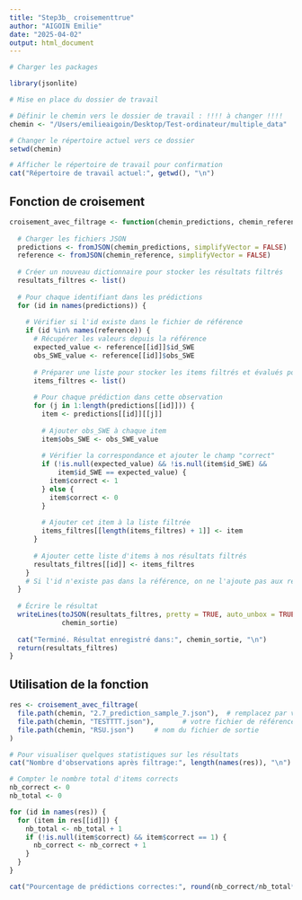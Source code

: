 ```yaml
---
title: "Step3b_ croisementtrue"
author: "AIGOIN Emilie"
date: "2025-04-02"
output: html_document
---
```


```r

# Charger les packages

library(jsonlite)

```

```r

# Mise en place du dossier de travail

# Définir le chemin vers le dossier de travail : !!!! à changer !!!!
chemin <- "/Users/emilieaigoin/Desktop/Test-ordinateur/multiple_data"

# Changer le répertoire actuel vers ce dossier
setwd(chemin)

# Afficher le répertoire de travail pour confirmation
cat("Répertoire de travail actuel:", getwd(), "\n")

```

## Fonction de croisement

```r

croisement_avec_filtrage <- function(chemin_predictions, chemin_reference, chemin_sortie) {
  
  # Charger les fichiers JSON
  predictions <- fromJSON(chemin_predictions, simplifyVector = FALSE)
  reference <- fromJSON(chemin_reference, simplifyVector = FALSE)
  
  # Créer un nouveau dictionnaire pour stocker les résultats filtrés
  resultats_filtres <- list()
  
  # Pour chaque identifiant dans les prédictions
  for (id in names(predictions)) {
    
    # Vérifier si l'id existe dans le fichier de référence
    if (id %in% names(reference)) {
      # Récupérer les valeurs depuis la référence
      expected_value <- reference[[id]]$id_SWE
      obs_SWE_value <- reference[[id]]$obs_SWE
      
      # Préparer une liste pour stocker les items filtrés et évalués pour cet id
      items_filtres <- list()
      
      # Pour chaque prédiction dans cette observation
      for (j in 1:length(predictions[[id]])) {
        item <- predictions[[id]][[j]]
        
        # Ajouter obs_SWE à chaque item
        item$obs_SWE <- obs_SWE_value
        
        # Vérifier la correspondance et ajouter le champ "correct"
        if (!is.null(expected_value) && !is.null(item$id_SWE) && 
            item$id_SWE == expected_value) {
          item$correct <- 1
        } else {
          item$correct <- 0
        }
        
        # Ajouter cet item à la liste filtrée
        items_filtres[[length(items_filtres) + 1]] <- item
      }
      
      # Ajouter cette liste d'items à nos résultats filtrés
      resultats_filtres[[id]] <- items_filtres
    }
    # Si l'id n'existe pas dans la référence, on ne l'ajoute pas aux résultats filtrés
  }
  
  # Écrire le résultat
  writeLines(toJSON(resultats_filtres, pretty = TRUE, auto_unbox = TRUE),
             chemin_sortie)
  
  cat("Terminé. Résultat enregistré dans:", chemin_sortie, "\n")
  return(resultats_filtres)
}

```

## Utilisation de la fonction 

```r

res <- croisement_avec_filtrage(
  file.path(chemin, "2.7_prediction_sample_7.json"),  # remplacez par votre fichier de prédictions
  file.path(chemin, "TESTTTT.json"),       # votre fichier de référence créé précédemment
  file.path(chemin, "RSU.json")     # nom du fichier de sortie
)

# Pour visualiser quelques statistiques sur les résultats
cat("Nombre d'observations après filtrage:", length(names(res)), "\n")

# Compter le nombre total d'items corrects
nb_correct <- 0
nb_total <- 0

for (id in names(res)) {
  for (item in res[[id]]) {
    nb_total <- nb_total + 1
    if (!is.null(item$correct) && item$correct == 1) {
      nb_correct <- nb_correct + 1
    }
  }
}

cat("Pourcentage de prédictions correctes:", round(nb_correct/nb_total*100, 2), "%\n")

```















